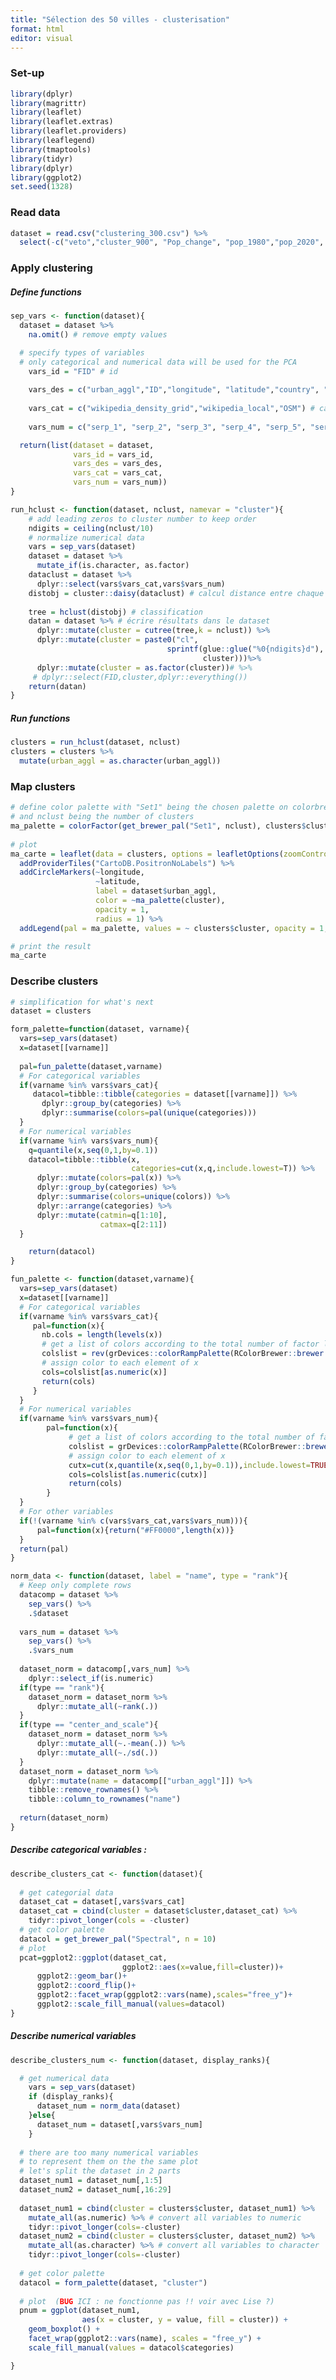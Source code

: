 ```yaml
---
title: "Sélection des 50 villes - clusterisation"
format: html
editor: visual
---
```


### Set-up

```r
library(dplyr)
library(magrittr)
library(leaflet)
library(leaflet.extras)
library(leaflet.providers)
library(leaflegend)
library(tmaptools)
library(tidyr) 
library(dplyr)
library(ggplot2)
set.seed(1328)
```

### Read data

```r
dataset = read.csv("clustering_300.csv") %>% 
  select(-c("veto","cluster_900", "Pop_change", "pop_1980","pop_2020", "wikipedia_density_country", "area")) # remove variables which have an empty row 
```

### Apply clustering

##### Define functions

```r
sep_vars <- function(dataset){
  dataset = dataset %>% 
    na.omit() # remove empty values

  # specify types of variables
  # only categorical and numerical data will be used for the PCA
    vars_id = "FID" # id
    
    vars_des = c("urban_aggl","ID","longitude", "latitude","country", "continent", "sub_cont","layer", "clco","biome","climate") # descriptive 
    
    vars_cat = c("wikipedia_density_grid","wikipedia_local","OSM") # categorical 
    
    vars_num = c("serp_1", "serp_2", "serp_3", "serp_4", "serp_5", "serp_6", "serp_NA", "MNT_med","agb_med","bio03_med", "bio08_med","bio19_med","change_neg_sum", "change_pos_sum",  "Map_mode", "cost_shoreline_med", "pop_growth", "Map_10_sum", "Map_20_sum", "Map_30_sum", "Map_40_sum", "Map_50_sum", "Map_60_sum", "Map_70_sum", "Map_80_sum", "Map_90_sum", "Map_95_sum", "Map_100_sum", "GRWL_width_max","GRWL_width_min") # numerical

  return(list(dataset = dataset,
              vars_id = vars_id,
              vars_des = vars_des,
              vars_cat = vars_cat,
              vars_num = vars_num))
}
```

```r
run_hclust <- function(dataset, nclust, namevar = "cluster"){
    # add leading zeros to cluster number to keep order
    ndigits = ceiling(nclust/10)
    # normalize numerical data
    vars = sep_vars(dataset)
    dataset = dataset %>% 
      mutate_if(is.character, as.factor)
    dataclust = dataset %>% 
      dplyr::select(vars$vars_cat,vars$vars_num)
    distobj = cluster::daisy(dataclust) # calcul distance entre chaque objet
     
    tree = hclust(distobj) # classification
    datan = dataset %>% # écrire résultats dans le dataset
      dplyr::mutate(cluster = cutree(tree,k = nclust)) %>% 
      dplyr::mutate(cluster = paste0("cl",
                                   sprintf(glue::glue("%0{ndigits}d"),
                                           cluster)))%>% 
      dplyr::mutate(cluster = as.factor(cluster))# %>% 
     # dplyr::select(FID,cluster,dplyr::everything())
    return(datan)
}
```

##### Run functions

```r
clusters = run_hclust(dataset, nclust)
clusters = clusters %>% 
  mutate(urban_aggl = as.character(urban_aggl))
```

### Map clusters

```r

# define color palette with "Set1" being the chosen palette on colorbrewer
# and nclust being the number of clusters
ma_palette = colorFactor(get_brewer_pal("Set1", nclust), clusters$cluster)
  
# plot 
ma_carte = leaflet(data = clusters, options = leafletOptions(zoomControl = TRUE, minZoom = 1, maxZoom = 5)) %>% 
  addProviderTiles("CartoDB.PositronNoLabels") %>% 
  addCircleMarkers(~longitude, 
                   ~latitude,
                   label = dataset$urban_aggl,
                   color = ~ma_palette(cluster),
                   opacity = 1, 
                   radius = 1) %>% 
  addLegend(pal = ma_palette, values = ~ clusters$cluster, opacity = 1, title = "10 clusters")

# print the result
ma_carte
```

### Describe clusters

```r

# simplification for what's next 
dataset = clusters 
```

```r
form_palette=function(dataset, varname){
  vars=sep_vars(dataset)
  x=dataset[[varname]]
  
  pal=fun_palette(dataset,varname)
  # For categorical variables
  if(varname %in% vars$vars_cat){
     datacol=tibble::tibble(categories = dataset[[varname]]) %>% 
       dplyr::group_by(categories) %>% 
       dplyr::summarise(colors=pal(unique(categories)))
  }
  # For numerical variables
  if(varname %in% vars$vars_num){
    q=quantile(x,seq(0,1,by=0.1))
    datacol=tibble::tibble(x,
                           categories=cut(x,q,include.lowest=T)) %>% 
      dplyr::mutate(colors=pal(x)) %>% 
      dplyr::group_by(categories) %>% 
      dplyr::summarise(colors=unique(colors)) %>% 
      dplyr::arrange(categories) %>% 
      dplyr::mutate(catmin=q[1:10],
                    catmax=q[2:11])
  }

    return(datacol)
}
```

```r
fun_palette <- function(dataset,varname){
  vars=sep_vars(dataset)
  x=dataset[[varname]]
  # For categorical variables
  if(varname %in% vars$vars_cat){
     pal=function(x){
       nb.cols = length(levels(x))
       # get a list of colors according to the total number of factor levels
       colslist = rev(grDevices::colorRampPalette(RColorBrewer::brewer.pal(8, "RdYlBu"))(nb.cols))
       # assign color to each element of x
       cols=colslist[as.numeric(x)]
       return(cols)
     }
  }
  # For numerical variables
  if(varname %in% vars$vars_num){
        pal=function(x){
             # get a list of colors according to the total number of factor levels
             colslist = grDevices::colorRampPalette(RColorBrewer::brewer.pal(8,"RdYlBu"))(10)
             # assign color to each element of x
             cutx=cut(x,quantile(x,seq(0,1,by=0.1)),include.lowest=TRUE)
             cols=colslist[as.numeric(cutx)]
             return(cols)
        }
  }
  # For other variables
  if(!(varname %in% c(vars$vars_cat,vars$vars_num))){
      pal=function(x){return("#FF0000",length(x))}
  }
  return(pal)
}
```

```r
norm_data <- function(dataset, label = "name", type = "rank"){
  # Keep only complete rows
  datacomp = dataset %>% 
    sep_vars() %>% 
    .$dataset
  
  vars_num = dataset %>% 
    sep_vars() %>% 
    .$vars_num
  
  dataset_norm = datacomp[,vars_num] %>% 
    dplyr::select_if(is.numeric)
  if(type == "rank"){
    dataset_norm = dataset_norm %>% 
      dplyr::mutate_all(~rank(.)) 
  }
  if(type == "center_and_scale"){
    dataset_norm = dataset_norm %>% 
      dplyr::mutate_all(~.-mean(.)) %>%
      dplyr::mutate_all(~./sd(.)) 
  }
  dataset_norm = dataset_norm %>% 
    dplyr::mutate(name = datacomp[["urban_aggl"]]) %>% 
    tibble::remove_rownames() %>% 
    tibble::column_to_rownames("name")
  
  return(dataset_norm)
}
```

##### Describe categorical variables :

```r
describe_clusters_cat <- function(dataset){
    
  # get categorial data
  dataset_cat = dataset[,vars$vars_cat]
  dataset_cat = cbind(cluster = dataset$cluster,dataset_cat) %>%
    tidyr::pivot_longer(cols = -cluster)
  # get color palette    
  datacol = get_brewer_pal("Spectral", n = 10)
  # plot
  pcat=ggplot2::ggplot(dataset_cat,
                         ggplot2::aes(x=value,fill=cluster))+
      ggplot2::geom_bar()+
      ggplot2::coord_flip()+
      ggplot2::facet_wrap(ggplot2::vars(name),scales="free_y")+
      ggplot2::scale_fill_manual(values=datacol)
}
```

##### Describe numerical variables

```r
describe_clusters_num <- function(dataset, display_ranks){

  # get numerical data
    vars = sep_vars(dataset)
    if (display_ranks){
      dataset_num = norm_data(dataset)
    }else{
      dataset_num = dataset[,vars$vars_num]
    }
    
  # there are too many numerical variables 
  # to represent them on the the same plot
  # let's split the dataset in 2 parts 
  dataset_num1 = dataset_num[,1:5] 
  dataset_num2 = dataset_num[,16:29]
  
  dataset_num1 = cbind(cluster = clusters$cluster, dataset_num1) %>%
    mutate_all(as.numeric) %>% # convert all variables to numeric
    tidyr::pivot_longer(cols=-cluster)
  dataset_num2 = cbind(cluster = clusters$cluster, dataset_num2) %>%
    mutate_all(as.character) %>% # convert all variables to character
    tidyr::pivot_longer(cols=-cluster)
  
  # get color palette    
  datacol = form_palette(dataset, "cluster")
  
  # plot  (BUG ICI : ne fonctionne pas !! voir avec Lise ?)
  pnum = ggplot(dataset_num1,
                aes(x = cluster, y = value, fill = cluster)) +
    geom_boxplot() +
    facet_wrap(ggplot2::vars(name), scales = "free_y") +
    scale_fill_manual(values = datacol$categories)

}
```
